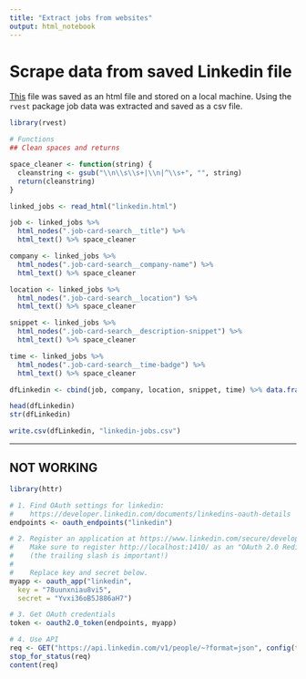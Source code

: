 ```yaml
---
title: "Extract jobs from websites"
output: html_notebook
---
```


# Scrape data from saved Linkedin file
[This](Source: https://www.linkedin.com/jobs/data-scientist-jobs/?country=nl) file was saved as an html file and stored on a local machine. Using the `rvest` package job data was extracted and saved as a csv file.

```r
library(rvest)

# Functions
## Clean spaces and returns

space_cleaner <- function(string) {
  cleanstring <- gsub("\\n\\s\\s+|\\n|^\\s+", "", string)
  return(cleanstring)
}

linked_jobs <- read_html("linkedin.html")

job <- linked_jobs %>% 
  html_nodes(".job-card-search__title") %>%
  html_text() %>% space_cleaner

company <- linked_jobs %>% 
  html_nodes(".job-card-search__company-name") %>%
  html_text() %>% space_cleaner

location <- linked_jobs %>% 
  html_nodes(".job-card-search__location") %>%
  html_text() %>% space_cleaner

snippet <- linked_jobs %>% 
  html_nodes(".job-card-search__description-snippet") %>%
  html_text() %>% space_cleaner

time <- linked_jobs %>% 
  html_nodes(".job-card-search__time-badge") %>%
  html_text() %>% space_cleaner

dfLinkedin <- cbind(job, company, location, snippet, time) %>% data.frame(stringsAsFactors = FALSE)

head(dfLinkedin)
str(dfLinkedin)

write.csv(dfLinkedin, "linkedin-jobs.csv")
```

<hr>
## NOT WORKING

```r
library(httr)

# 1. Find OAuth settings for linkedin:
#    https://developer.linkedin.com/documents/linkedins-oauth-details
endpoints <- oauth_endpoints("linkedin")

# 2. Register an application at https://www.linkedin.com/secure/developer
#    Make sure to register http://localhost:1410/ as an "OAuth 2.0 Redirect URL".
#    (the trailing slash is important!)
#
#    Replace key and secret below.
myapp <- oauth_app("linkedin",
  key = "78uunxniau8vi5",
  secret = "Yvxi36oB5J886aH7")

# 3. Get OAuth credentials
token <- oauth2.0_token(endpoints, myapp)

# 4. Use API
req <- GET("https://api.linkedin.com/v1/people/~?format=json", config(token = token))
stop_for_status(req)
content(req)
```

